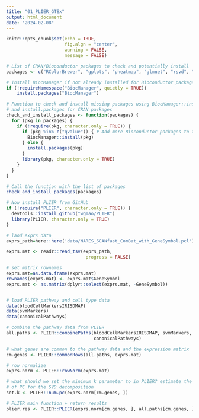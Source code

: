 ```yaml
---
title: "01_PLIER_GTEx"
output: html_document
date: "2024-02-08"
---
```



```r
knitr::opts_chunk$set(echo = TRUE,
                      fig.algn = "center",
                      warning = FALSE,
                      message = FALSE)

# List of CRAN/Bioconductor packages to check and potentially install
packages <- c("RColorBrewer", "gplots", "pheatmap", "glmnet", "rsvd", "qvalue", "devtools", 'here')

# Install BiocManager if not already installed for Bioconductor packages
if (!requireNamespace("BiocManager", quietly = TRUE))
    install.packages("BiocManager")

# Function to check and install missing packages using BiocManager::install for Bioconductor packages
# and install.packages for CRAN packages
check_and_install_packages <- function(packages) {
  for (pkg in packages) {
    if (!require(pkg, character.only = TRUE)) {
      if (pkg %in% c("qvalue")) { # Add more Bioconductor packages to this vector if needed
        BiocManager::install(pkg)
      } else {
        install.packages(pkg)
      }
      library(pkg, character.only = TRUE)
    }
  }
}

# Call the function with the list of packages
check_and_install_packages(packages)

# Now install PLIER from GitHub
if (!require("PLIER", character.only = TRUE)) {
  devtools::install_github("wgmao/PLIER")
  library(PLIER, character.only = TRUE)
}

```


```r
# laod exprs data
exprs_path=here::here('data/NARES_SCANfast_ComBat_with_GeneSymbol.pcl')

exprs.mat <- readr::read_tsv(exprs_path,
                              progress = FALSE)

# set matrix rownames
exprs.mat=as.data.frame(exprs.mat)
rownames(exprs.mat) <- exprs.mat$GeneSymbol
exprs.mat <- as.matrix(dplyr::select(exprs.mat, -GeneSymbol))


# load PLIER pathway and cell type data
data(bloodCellMarkersIRISDMAP)
data(svmMarkers)
data(canonicalPathways)

# combine the pathway data from PLIER
all.paths <- PLIER::combinePaths(bloodCellMarkersIRISDMAP, svmMarkers, 
                                 canonicalPathways)

# what genes are common to the pathway data and the expression matrix
cm.genes <- PLIER::commonRows(all.paths, exprs.mat)

# row normalize
exprs.norm <- PLIER::rowNorm(exprs.mat)

# what should we set the minimum k parameter to in PLIER? estimate the number 
# of PC for the SVD decomposition 
set.k <- PLIER::num.pc(exprs.norm[cm.genes, ])

# PLIER main function + return results
plier.res <- PLIER::PLIER(exprs.norm[cm.genes, ], all.paths[cm.genes, ], trace = TRUE)
```

